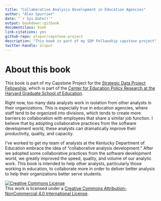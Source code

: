 ```yaml
--- 
title: "Collaborative Analysis Development in Education Agencies"
author: "Alex Spurrier"
date: "`r Sys.Date()`"
output: bookdown::gitbook
documentclass: book
link-citations: yes
github-repo: alspur/capstone-project
description: "This book is part of my SDP Fellowship capstone project"
twitter-handle: alspur
---
```


# About this book {-}

This book is part of my Capstone Project for the [Strategic Data Project Fellowship](https://sdp.cepr.harvard.edu/fellowship), which is part of the [Center for Education Policy Research at the Harvard Graduate School of Education](https://cepr.harvard.edu).

Right now, too many data analysts work in isolation from other analysts in their organizations. This is especially true in education agencies, where staff tend to be organized into divisions, which tends to create more barriers to collaboration with employees that share a similar job function. I believe that by adopting collaborative practices from the software development world, these analysts can dramatically improve their productivity, quality, and capacity. 

I've worked to get my team of analysts at the Kentucky Department of Education embrace the idea of "collaborative analysis development." After we adopted some collaborative practices from the software development world, we greatly improved the speed, quality, and volume of our analytic work. This book is intended to help other analysts, particularly those working in education, to collaborate more in order to deliver better analysis to help their organizations better serve students.

<a rel="license" href="http://creativecommons.org/licenses/by-nc/4.0/"><img alt="Creative Commons License" style="border-width:0" src="https://i.creativecommons.org/l/by-nc/4.0/88x31.png" /></a><br />This work is licensed under a <a rel="license" href="http://creativecommons.org/licenses/by-nc/4.0/">Creative Commons Attribution-NonCommercial 4.0 International License</a>.